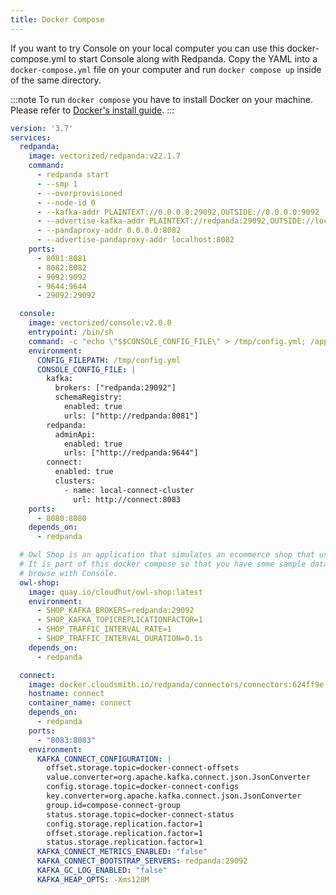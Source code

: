 ```yaml
---
title: Docker Compose
---
```


<head>
    <meta name="title" content="Console configuration template | Redpanda Docs"/>
    <meta name="description" content="Console configuration template with properties description."/>
</head>

If you want to try Console on your local computer you can use this docker-compose.yml to start
Console along with Redpanda. Copy the YAML into a `docker-compose.yml` file on your computer
and run `docker compose up` inside of the same directory.

:::note
To run `docker compose` you have to install Docker on your machine. Please refer to
[Docker's install guide](https://docs.docker.com/compose/install/).
:::

```yaml
version: '3.7'
services:
  redpanda:
    image: vectorized/redpanda:v22.1.7
    command:
      - redpanda start
      - --smp 1
      - --overprovisioned
      - --node-id 0
      - --kafka-addr PLAINTEXT://0.0.0.0:29092,OUTSIDE://0.0.0.0:9092
      - --advertise-kafka-addr PLAINTEXT://redpanda:29092,OUTSIDE://localhost:9092
      - --pandaproxy-addr 0.0.0.0:8082
      - --advertise-pandaproxy-addr localhost:8082
    ports:
      - 8081:8081
      - 8082:8082
      - 9092:9092
      - 9644:9644
      - 29092:29092

  console:
    image: vectorized/console:v2.0.0
    entrypoint: /bin/sh
    command: -c "echo \"$$CONSOLE_CONFIG_FILE\" > /tmp/config.yml; /app/console"
    environment:
      CONFIG_FILEPATH: /tmp/config.yml
      CONSOLE_CONFIG_FILE: |
        kafka:
          brokers: ["redpanda:29092"]
          schemaRegistry:
            enabled: true
            urls: ["http://redpanda:8081"]
        redpanda:
          adminApi:
            enabled: true
            urls: ["http://redpanda:9644"]
        connect:
          enabled: true
          clusters:
            - name: local-connect-cluster
              url: http://connect:8083
    ports:
      - 8080:8080
    depends_on:
      - redpanda

  # Owl Shop is an application that simulates an ecommerce shop that uses Kafka.
  # It is part of this docker compose so that you have some sample data that you can
  # browse with Console.
  owl-shop:
    image: quay.io/cloudhut/owl-shop:latest
    environment:
      - SHOP_KAFKA_BROKERS=redpanda:29092
      - SHOP_KAFKA_TOPICREPLICATIONFACTOR=1
      - SHOP_TRAFFIC_INTERVAL_RATE=1
      - SHOP_TRAFFIC_INTERVAL_DURATION=0.1s
    depends_on:
      - redpanda

  connect:
    image: docker.cloudsmith.io/redpanda/connectors/connectors:624ff9e
    hostname: connect
    container_name: connect
    depends_on:
      - redpanda
    ports:
      - "8083:8083"
    environment:
      KAFKA_CONNECT_CONFIGURATION: |
        offset.storage.topic=docker-connect-offsets
        value.converter=org.apache.kafka.connect.json.JsonConverter
        config.storage.topic=docker-connect-configs
        key.converter=org.apache.kafka.connect.json.JsonConverter
        group.id=compose-connect-group
        status.storage.topic=docker-connect-status
        config.storage.replication.factor=1
        offset.storage.replication.factor=1
        status.storage.replication.factor=1
      KAFKA_CONNECT_METRICS_ENABLED: "false"
      KAFKA_CONNECT_BOOTSTRAP_SERVERS: redpanda:29092
      KAFKA_GC_LOG_ENABLED: "false"
      KAFKA_HEAP_OPTS: -Xms128M
```
